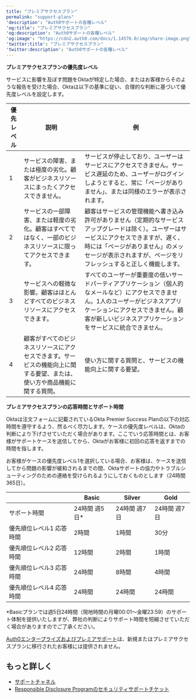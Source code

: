 ---
title: "プレミアサクセスプラン"
permalink: "support-plans"
'description': "Auth0サポートの各種レベル"
'og:title': "プレミアサクセスプラン"
'og:description': "Auth0サポートの各種レベル"
'og:image': "https://cdn2.auth0.com/docs/1.14576.0/img/share-image.png"
'twitter:title': "プレミアサクセスプラン"
'twitter:description': "Auth0サポートの各種レベル"
---

**プレミアサクセスプランの優先度レベル**

サービスに影響を及ぼす問題をOktaが特定した場合、またはお客様からそのような報告を受けた場合、Oktaは以下の基準に従い、合理的な判断に基づいて優先度レベルを設定します。

<table class="table"><thead>
<tr>
<th>優先レベル</th>
<th>説明</th>
<th>例</th>
</tr>
</thead>
<tbody>
<tr>
<td>1</td>
<td>サービスの障害、または極度の劣化。顧客がビジネスリソースにまったくアクセスできません。</td>
<td>サービスが停止しており、ユーザーはサービスにアクセスできません。サービス遅延のため、ユーザーがログインしようとすると、常に「ページがありません」、または同様のエラーが表示されます。</td>
</tr>
<tr>
<td>2</td>
<td>サービスの一部障害、または軽度の劣化。顧客はすべてではなく、一部のビジネスリソースに限ってアクセスできます。</td>
<td>顧客はサービスの管理機能へ書き込み許可がありません（定期的なサービスアップグレードは除く）。ユーザーはサービスにアクセスできますが、遅く、時には「ページがありません」のメッセージが表示されますが、ページをリフレッシュすると正しく機能します。</td>
</tr>
<tr>
<td>3</td>
<td>サービスへの軽微な影響。顧客はほとんどすべてのビジネスリソースにアクセスできます。</td>
<td>すべてのユーザーが重要度の低いサードパーティアプリケーション（個人的なメールなど）にアクセスできません。1人のユーザーがビジネスアプリケーションにアクセスできません。顧客が新しいビジネスアプリケーションをサービスに統合できません。</td>
</tr>
<tr>
<td>4</td>
<td>顧客がすべてのビジネスリソースにアクセスできます。サービスの機能向上に関する要望、または、使い方や商品機能に関する質問。</td>
<td>使い方に関する質問と、サービスの機能向上に関する要望。</td>
</tr>
</tbody>
</table>

**プレミアサクセスプランの応答時間とサポート時間**

Oktaは注文フォームに記載されているOkta Premier Success Planの以下の対応時間を遵守するよう、然るべく尽力します。ケースの優先度レベルは、Oktaの判断により下げさせていただく場合があります。ここでいう応答時間とは、お客様がサポートケースを送信してから、Oktaがお客様に初回の応答を返すまでの時間を指します。

お客様がケースの優先度レベル1を選択している場合、お客様は、ケースを送信してから問題の影響が緩和されるまでの間、Oktaサポートの協力やトラブルシューティングのための連絡を受けられるようにしておくものとします（24時間365日）。

<table class="table"><thead>
<tr>
<th></th>
<th>Basic</th>
<th>Silver</th>
<th>Gold</th>
</tr>
</thead>
<tbody>
<tr>
<td>サポート時間</td>
<td>24時間 週5日*</td>
<td>24時間 週7日</td>
<td>24時間 週7日</td>
</tr>
<tr>
<td>優先順位レベル1 応答時間</td>
<td>2時間</td>
<td>1時間</td>
<td>30分</td>
</tr>
<tr>
<td>優先順位レベル2 応答時間</td>
<td>12時間</td>
<td>2時間</td>
<td>1時間</td>
</tr>
<tr>
<td>優先順位レベル3 応答時間</td>
<td>24時間</td>
<td>8時間</td>
<td>4時間</td>
</tr>
<tr>
<td>優先順位レベル4 応答時間</td>
<td>24時間</td>
<td>24時間</td>
<td>24時間</td>
</tr>
</tbody>
</table>

\*Basicプランでは週5日24時間（現地時間の月曜00:01～金曜23:59）のサポート体制を提供いたしますが、弊社の判断によりサポート時間を短縮させていただく場合がありますのでご了承ください。

[Auth0エンタープライズおよびプレミアサポート](/docs/ja-jp/troubleshoot/customer-support/auth0-enterprise-and-premier-support)は、新規またはプレミアサクセスプランに移行されたお客様には提供されません。

## もっと詳しく

* [サポートチャネル](/docs/ja-jp/troubleshoot/customer-support/support-channels)
* [Responsible Disclosure Programのセキュリティサポートチケット](/docs/ja-jp/troubleshoot/customer-support/responsible-disclosure-program-security-support-tickets)